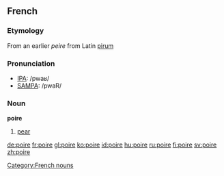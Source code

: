 ==French==
===Etymology===
From an earlier ''peire'' from Latin [[pirum]]

===Pronunciation===
*[[w:IPA|IPA]]: /pwaʁ/
*[[w:SAMPA|SAMPA]]: /pwaR/

===Noun===
'''poire''' {{f}}

# [[pear]]

[[Category:French nouns]]

[[de:poire]]
[[fr:poire]]
[[gl:poire]]
[[ko:poire]]
[[id:poire]]
[[hu:poire]]
[[ru:poire]]
[[fi:poire]]
[[sv:poire]]
[[zh:poire]]